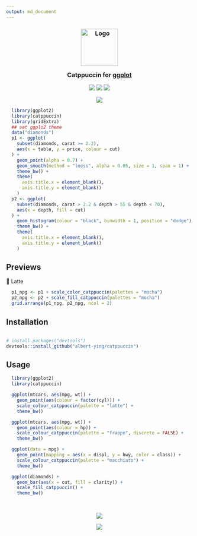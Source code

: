 ```yaml
---
output: md_document
---
```


<h3 align="center">
	<img src="https://raw.githubusercontent.com/catppuccin/catppuccin/main/assets/logos/exports/1544x1544_circle.png" width="100" alt="Logo"/><br/>
	<img src="https://raw.githubusercontent.com/catppuccin/catppuccin/main/assets/misc/transparent.png" height="30" width="0px"/>
	Catppuccin for <a href="https://github.com/catppuccin/template">ggplot</a>
	<img src="https://raw.githubusercontent.com/catppuccin/catppuccin/main/assets/misc/transparent.png" height="30" width="0px"/>
</h3>

<p align="center">
	<a href="https://github.com/albert-ying/catppuccin/stargazers"><img src="https://img.shields.io/github/stars/albert-ying/catppuccin?colorA=363a4f&colorB=b7bdf8&style=for-the-badge"></a>
	<a href="https://github.com/albert-ying/catppuccin/issues"><img src="https://img.shields.io/github/issues/albert-ying/catppuccin?colorA=363a4f&colorB=f5a97f&style=for-the-badge"></a>
	<a href="https://github.com/albert-ying/catppuccin/contributors"><img src="https://img.shields.io/github/contributors/albert-ying/catppuccin?colorA=363a4f&colorB=a6da95&style=for-the-badge"></a>
</p>

<p align="center">
	<img src="https://raw.githubusercontent.com/catppuccin/catppuccin/main/assets/previews/preview.webp"/>
</p>

```r
  library(ggplot2)
  library(catppuccin)
  library(gridExtra)
  ## set ggplo2 theme
  data("diamonds")
  p1 <- ggplot(
    subset(diamonds, carat >= 2.2),
    aes(x = table, y = price, colour = cut)
  ) +
    geom_point(alpha = 0.7) +
    geom_smooth(method = "loess", alpha = 0.05, size = 1, span = 1) +
    theme_bw() +
    theme(
      axis.title.x = element_blank(),
      axis.title.y = element_blank()
    )
  p2 <- ggplot(
    subset(diamonds, carat > 2.2 & depth > 55 & depth < 70),
    aes(x = depth, fill = cut)
  ) +
    geom_histogram(colour = "black", binwidth = 1, position = "dodge") +
    theme_bw() +
    theme(
      axis.title.x = element_blank(),
      axis.title.y = element_blank()
    )


```


## Previews

🌻 Latte</su
``` r
  p1_npg <- p1 + scale_color_catppuccin(palettes = "latte")
  p2_npg <- p2 + scale_fill_catppuccin(palettes = "latte")
  grid.arrange(p1_npg, p2_npg, ncol = 2)
```

🪴 Frappé</su

``` r
  p1_npg <- p1 + scale_color_catppuccin(palettes = "frappe")
  p2_npg <- p2 + scale_fill_catppuccin(palettes = "frappe")
  grid.arrange(p1_npg, p2_npg, ncol = 2)
```

🌺 Macchiato</su

``` r
  p1_npg <- p1 + scale_color_catppuccin(palettes = "macchiato")
  p2_npg <- p2 + scale_fill_catppuccin(palettes = "macchiato")
  grid.arrange(p1_npg, p2_npg, ncol = 2)
```

🌿 Mochaary>

``` r
  p1_npg <- p1 + scale_color_catppuccin(palettes = "mocha")
  p2_npg <- p2 + scale_fill_catppuccin(palettes = "mocha")
  grid.arrange(p1_npg, p2_npg, ncol = 2)
```

## Installation

```r

# install.packages("devtools")
devtools::install_github("albert-ying/catppuccin")

```

## Usage

```r
  library(ggplot2)
  library(catppuccin)
```

```r
  ggplot(mtcars, aes(mpg, wt)) +
    geom_point(aes(colour = factor(cyl))) +
    scale_colour_catppuccin(palette = "latte") +
    theme_bw()
```

```r
  ggplot(mtcars, aes(mpg, wt)) +
    geom_point(aes(colour = hp)) +
    scale_colour_catppuccin(palette = "frappe", discrete = FALSE) +
    theme_bw()
```

```r
  ggplot(data = mpg) +
    geom_point(mapping = aes(x = displ, y = hwy, color = class)) +
    scale_colour_catppuccin(palette = "macchiato") +
    theme_bw()
```

```r
  ggplot(diamonds) +
    geom_bar(aes(x = cut, fill = clarity)) +
    scale_fill_catppuccin() +
    theme_bw()
```


&nbsp;

<p align="center">
	<img src="https://raw.githubusercontent.com/catppuccin/catppuccin/main/assets/footers/gray0_ctp_on_line.svg?sanitize=true" />
</p>

<p align="center">
	<a href="https://github.com/catppuccin/catppuccin/blob/main/LICENSE"><img src="https://img.shields.io/static/v1.svg?style=for-the-badge&label=License&message=MIT&logoColor=d9e0ee&colorA=363a4f&colorB=b7bdf8"/></a>
</p>
